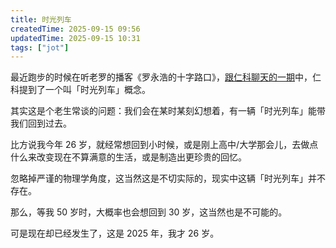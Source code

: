 ```yaml
---
title: 时光列车
createdTime: 2025-09-15 09:56
updatedTime: 2025-09-15 10:31
tags: ["jot"]
---
```


最近跑步的时候在听老罗的播客《罗永浩的十字路口》，[跟仁科聊天的一期](https://podcasts.apple.com/cn/podcast/%E7%BD%97%E6%B0%B8%E6%B5%A9%E7%9A%84%E5%8D%81%E5%AD%97%E8%B7%AF%E5%8F%A3/id1834069371?i=1000725826701)中，仁科提到了一个叫「时光列车」概念。

其实这是个老生常谈的问题：我们会在某时某刻幻想着，有一辆「时光列车」能带我们回到过去。

比方说我今年 26 岁，就经常想回到小时候，或是刚上高中/大学那会儿，去做点什么来改变现在不算满意的生活，或是制造出更珍贵的回忆。

忽略掉严谨的物理学角度，这当然这是不切实际的，现实中这辆「时光列车」并不存在。

那么，等我 50 岁时，大概率也会想回到 30 岁，这当然也是不可能的。

可是现在却已经发生了，这是 2025 年，我才 26 岁。
